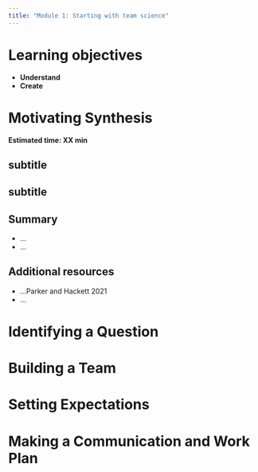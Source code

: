 ```yaml
---
title: "Module 1: Starting with team science"
---
```


# Learning objectives

- **Understand** 
- **Create**

# Motivating Synthesis

**Estimated time: XX min**

## subtitle

## subtitle

## Summary

* ...
* ...

## Additional resources

* ...Parker and Hackett 2021
* ...

# Identifying a Question

# Building a Team

# Setting Expectations

# Making a Communication and Work Plan


